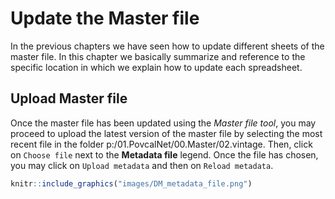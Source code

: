# Update the Master file {#master-file}

In the previous chapters we have seen how to update different sheets of the
master file. In this chapter we basically summarize and reference to the
specific location in which we explain how to update each spreadsheet.

## Upload Master file

Once the master file has been updated using the *Master file tool*, you may
proceed to upload the latest version of the master file by selecting the most
recent file in the folder p:/01.PovcalNet/00.Master/02.vintage. Then, click on
`Choose file` next to the **Metadata file** legend. Once the file has chosen,
you may click on `Upload metadata` and then on `Reload metadata`.

```r
knitr::include_graphics("images/DM_metadata_file.png")
```
